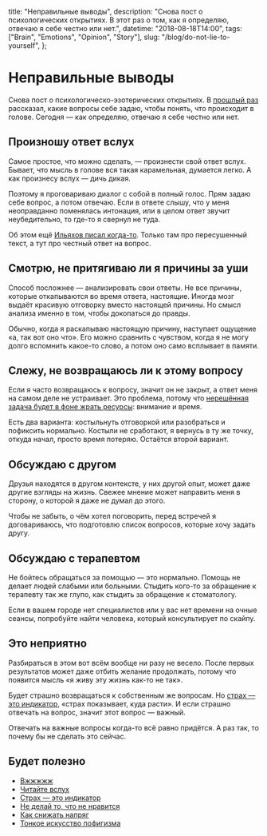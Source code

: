   title: "Неправильные выводы",
  description:
    "Снова пост о психологических открытиях. В этот раз о том, как я определяю, отвечаю я себе честно или нет.",
  datetime: "2018-08-18T14:00",
  tags: ["Brain", "Emotions", "Opinion", "Story"],
  slug: "/blog/do-not-lie-to-yourself",
};

# Неправильные выводы

Снова пост о психологическо-эзотерических открытиях. В [прошлый раз](/blog/question-yourself/) рассказал, какие вопросы себе задаю, чтобы понять, что происходит в голове. Сегодня — как определяю, отвечаю я себе честно или нет.

## Произношу ответ вслух

Самое простое, что можно сделать, — произнести свой ответ вслух. Бывает, что мысль в голове вся такая карамельная, думается легко. А как произнесу вслух — дичь дикая.

Поэтому я проговариваю диалог с собой в полный голос. Прям задаю себе вопрос, а потом отвечаю. Если в ответе слышу, что у меня неоправданно поменялась интонация, или в целом ответ звучит неубедительно, то где-то я свернул не туда.

Об этом ещё [Ильяхов писал когда-то](http://maximilyahov.ru/blog/all/aloud/). Только там про пересушенный текст, а тут про честный ответ на вопрос.

## Смотрю, не притягиваю ли я причины за уши

Способ посложнее — анализировать свои ответы. Не все причины, которые откапываются во время ответа, настоящие. Иногда мозг выдаёт красивую отговорку вместо настоящей причины. Но смысл анализа именно в том, чтобы докопаться до правды.

Обычно, когда я раскапываю настоящую причину, наступает ощущение «а, так вот оно что». Его можно сравнить с чувством, когда я не могу долго вспомнить какое-то слово, а потом оно само всплывает в памяти.

## Слежу, не возвращаюсь ли к этому вопросу

Если я часто возвращаюсь к вопросу, значит он не закрыт, а ответ меня на самом деле не устраивает. Это проблема, потому что [нерешённая задача будет в фоне жрать ресурсы](https://t.me/kkonstantinopolskiy/32): внимание и время.

Есть два варианта: костыльнуть отговоркой или разобраться и пофиксить нормально. Костыли не сработают, я вернусь в ту же точку, откуда начал, просто время потеряю. Остаётся второй вариант.

## Обсуждаю с другом

Друзья находятся в другом контексте, у них другой опыт, может даже другие взгляды на жизнь. Свежее мнение может направить меня в сторону, о которой я даже не думал до этого.

Чтобы не забыть, о чём хотел поговорить, перед встречей я договариваюсь, что подготовлю список вопросов, которые хочу задать другу.

## Обсуждаю с терапевтом

Не бойтесь обращаться за помощью — это нормально. Помощь не делает людей слабыми или больными. Стыдить кого-то за обращение к терапевту так же глупо, как стыдить за обращение к стоматологу.

Если в вашем городе нет специалистов или у вас нет времени на очные сеансы, попробуйте найти человека, который консультирует по скайпу.

## Это неприятно

Разбираться в этом вот всём вообще ни разу не весело. После первых результатов может даже отбить желание продолжать, потому что появится мысль «я живу эту жизнь как-то не так».

Будет страшно возвращаться к собственным же вопросам. Но [страх — это индикатор](http://blog.yumadilov.com/all/strah-eto-indikator/), «страх показывает, куда расти». И если страшно отвечать на вопрос, значит этот вопрос — важный.

Отвечать на важные вопросы когда-то всё равно придётся. А раз так, то почему бы не сделать это сейчас.

## Будет полезно

- [Вжжжжж](https://t.me/kkonstantinopolskiy/32)
- [Читайте вслух](http://maximilyahov.ru/blog/all/aloud/)
- [Страх — это индикатор](http://blog.yumadilov.com/all/strah-eto-indikator/)
- [Не делай то, что не нравится](http://blog.yumadilov.com/all/ne-delay-to-chto-ne-nravitsya/)
- [Как снижать напряг](https://mailchi.mp/niceandeasy/jzjcojq5t1-1114777)
- [Тонкое искусство пофигизма](/blog/the-subtle-art-of-not-giving-a-fuck/)
